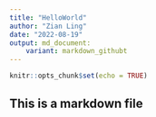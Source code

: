 ```yaml
---
title: "HelloWorld"
author: "Zian Ling"
date: "2022-08-19"
output: md_document:
    variant: markdown_githubt
---
```


```r
knitr::opts_chunk$set(echo = TRUE)
```

## This is a markdown file